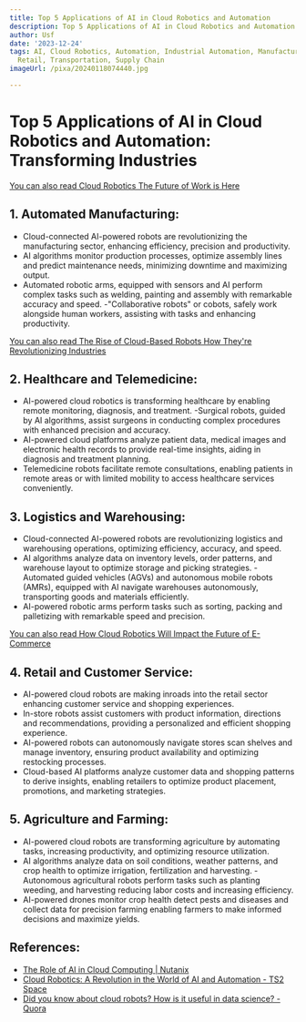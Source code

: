 ```yaml
---
title: Top 5 Applications of AI in Cloud Robotics and Automation
description: Top 5 Applications of AI in Cloud Robotics and Automation
author: Usf
date: '2023-12-24'
tags: AI, Cloud Robotics, Automation, Industrial Automation, Manufacturing, Healthcare,
  Retail, Transportation, Supply Chain
imageUrl: /pixa/20240118074440.jpg

---
```

# **Top 5 Applications of AI  in  Cloud  Robotics and Automation: Transforming Industries**

[You can also read Cloud Robotics The Future  of Work is Here](Cloud%20Robotics%20The%20Future%20of%20Work%20is%20Here)


## **1.  Automated Manufacturing:**

- Cloud-connected AI-powered robots are revolutionizing the manufacturing sector, enhancing efficiency, precision and productivity.
-  AI algorithms monitor production  processes, optimize assembly lines and predict maintenance needs,  minimizing downtime and maximizing output.
- Automated  robotic arms, equipped with sensors and AI perform complex tasks such as welding, painting and assembly with remarkable accuracy and speed.
   -"Collaborative robots" or cobots, safely work alongside  human  workers, assisting with  tasks and enhancing productivity.


[You can also read The Rise of Cloud-Based Robots How They're Revolutionizing Industries](The%20Rise%20of%20Cloud-Based%20Robots%20How%20They%27re%20Revolutionizing%20Industries)


## **2. Healthcare and Telemedicine:**

- AI-powered cloud  robotics is  transforming healthcare by  enabling remote monitoring, diagnosis,  and treatment.
   -Surgical robots, guided by  AI algorithms, assist surgeons in conducting complex procedures with  enhanced precision and accuracy.
- AI-powered cloud platforms analyze patient data, medical images and  electronic health records to  provide real-time insights, aiding in diagnosis and treatment planning.
- Telemedicine robots facilitate remote  consultations, enabling patients  in remote areas  or  with limited mobility to access healthcare services conveniently.


## **3. Logistics and Warehousing:**

- Cloud-connected AI-powered robots are revolutionizing logistics and warehousing operations, optimizing efficiency, accuracy, and speed.
- AI  algorithms analyze data on  inventory levels, order patterns, and  warehouse  layout to optimize storage and picking strategies.
-Automated guided  vehicles (AGVs) and autonomous mobile robots (AMRs), equipped with AI navigate warehouses autonomously, transporting goods and materials efficiently.
- AI-powered robotic  arms perform tasks such as sorting, packing and palletizing with remarkable speed and precision.


[You can also read How Cloud Robotics Will Impact the Future of E-Commerce](How%20Cloud%20Robotics%20Will%20Impact%20the%20Future%20of%20E-Commerce)


##  **4. Retail and Customer Service:**

- AI-powered cloud robots are making inroads into the retail sector enhancing customer service and shopping experiences.
- In-store robots assist customers with product information, directions and  recommendations, providing  a personalized and efficient shopping experience.
-  AI-powered robots can autonomously navigate stores scan shelves and manage inventory, ensuring product  availability and optimizing restocking processes.
- Cloud-based AI platforms analyze customer data and shopping patterns to derive insights, enabling retailers to optimize product placement, promotions, and marketing strategies.


## **5. Agriculture and Farming:**

- AI-powered cloud robots are transforming agriculture by automating tasks, increasing productivity, and optimizing resource utilization.
- AI algorithms analyze data on soil conditions, weather patterns, and crop health to  optimize irrigation, fertilization  and harvesting.
-Autonomous agricultural robots  perform tasks such as  planting weeding, and harvesting reducing labor costs and increasing efficiency.
- AI-powered drones monitor crop health  detect pests and diseases and collect data for precision farming enabling farmers to make informed decisions and maximize yields.

## References:
- [The Role of AI in Cloud Computing | Nutanix](https://www.nutanix.com/theforecastbynutanix/technology/ai-in-the-cloud)
- [Cloud Robotics: A Revolution in the World of AI and Automation - TS2 Space](https://ts2.space/en/cloud-robotics-a-revolution-in-the-world-of-ai-and-automation/)
- [Did you know about cloud robots? How is it useful in data science? - Quora](https://www.quora.com/Did-you-know-about-cloud-robots-How-is-it-useful-in-data-science)
